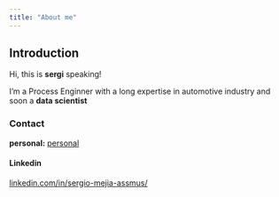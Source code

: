 ```yaml
---
title: "About me"
---
```


## Introduction
Hi, this is **sergi** speaking! 

I'm a Process Enginner with a long expertise in automotive industry and soon a **data scientist**

### Contact 

**personal:** [personal](mailto:sergimejia@gmail.com)

#### Linkedin
  
[linkedin.com/in/sergio-mejia-assmus/](https://www.linkedin.com/in/sergio-mejia-assmus-9b6a8aab/)

